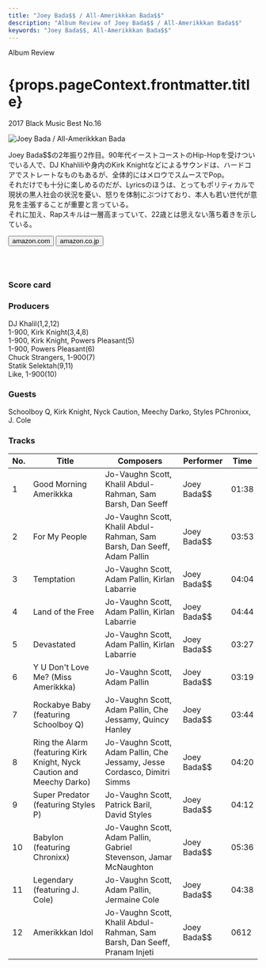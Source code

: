 ```yaml
---
title: "Joey Bada$$ / All-Amerikkkan Bada$$"
description: "Album Review of Joey Bada$$ / All-Amerikkkan Bada$$"
keywords: "Joey Bada$$, All-Amerikkkan Bada$$"
---
```





<p className="largeP">Album Review</p>
<h1 className="h1--no--margin">{props.pageContext.frontmatter.title}</h1>
<p className="largeP">
  <Link to="/best50/2017/">2017 Black Music Best No.16</Link>
</p>

<Row  className="image-card-group">
	<Column colMd={"3"} colLg={"4"} noGutterMdLeft="">
       <ImageCard>

![Joey Bada$$ / All-Amerikkkan Bada$$](../../images/cd/joeybadass2L.jpg)

</ImageCard>
	</Column>
	<Column colMd={"4"} colLg={"8"} noGutterMdLeft="">
	<p>
	Joey Bada$$の2年振り2作目。90年代イーストコーストのHip-Hopを受けついでいる人で、DJ Khahliliや身内のKirk Knightなどによるサウンドは、ハードコアでストレートなものもあるが、全体的にはメロウでスムースでPop。
	<br/>それだけでも十分に楽しめるのだが、Lyricsのほうは、とってもポリティカルで現状の黒人社会の状況を憂い、怒りを体制にぶつけており、本人も若い世代が意見を主張することが重要と言っている。
	<br/>それに加え、Rapスキルは一層高まっていて、22歳とは思えない落ち着きを示している。
	</p>
	<div>
	  <Button className="button-right-mergin"  href="https://amzn.to/2CZLxBW" kind="primary" size="small" renderIcon={ArrowUpRight24}>
      amazon.com
    </Button>
    <Button className="button-right-mergin"  href="https://amzn.to/30g5bSK" kind="secondary" size="small" renderIcon={ArrowUpRight24}>
      amazon.co.jp
    </Button>
	</div>
	<a href="https://geo.music.apple.com/jp/album/all-amerikkkan-bada%24%24/1503615343?mt=1&app=music&ls=1&at=11lcug" style="display:inline-block;overflow:hidden;background:url(https://linkmaker.itunes.apple.com/ja-jp/lockup.svg?releaseDate=2017-04-07&kind=album&bubble=apple_music&style=mono-black) no-repeat;width:180px;height:45px;"></a>
	</Column>
</Row>
<Row >
	<Column colMd={"4"} colLg={"4"} noGutterMdLeft="">
<div>
  <h3>Score card</h3>
	<SliderJS1 value="2" />
  <SliderJS2 value="1" />
	<SliderJS3 value="1" />
  <SliderJS4 value="9" />
</div>
</Column>
<Column colMd={"8"} colLg={"8"} noGutterMdLeft="">
<div>
<h3>Producers</h3>
<p>
	DJ Khalil(1,2,12)
	<br/>1-900, Kirk Knight(3,4,8)
	<br/>1-900, Kirk Knight, Powers Pleasant(5)
	<br/>1-900, Powers Pleasant(6)
	<br/>Chuck Strangers, 1-900(7)
	<br/>Statik Selektah(9,11)
	<br/>Like, 1-900(10)
</p>
<h3>Guests</h3>
<p>
	Schoolboy Q, Kirk Knight, Nyck Caution, Meechy Darko, Styles PChronixx, J. Cole
</p>
</div>
</Column>
</Row>

<h3>Tracks</h3>

| No. | Title                                                                 | Composers                                                                 | Performer   | Time  |
| --- | --------------------------------------------------------------------- | ------------------------------------------------------------------------- | ----------- | ----- |
| 1   | Good Morning Amerikkka                                                | Jo-Vaughn Scott, Khalil Abdul-Rahman, Sam Barsh, Dan Seeff                | Joey Bada$$ | 01:38 |
| 2   | For My People                                                         | Jo-Vaughn Scott, Khalil Abdul-Rahman, Sam Barsh, Dan Seeff, Adam Pallin   | Joey Bada$$ | 03:53 |
| 3   | Temptation                                                            | Jo-Vaughn Scott, Adam Pallin, Kirlan Labarrie                             | Joey Bada$$ | 04:04 |
| 4   | Land of the Free                                                      | Jo-Vaughn Scott, Adam Pallin, Kirlan Labarrie                             | Joey Bada$$ | 04:44 |
| 5   | Devastated                                                            | Jo-Vaughn Scott, Adam Pallin, Kirlan Labarrie                             | Joey Bada$$ | 03:27 |
| 6   | Y U Don't Love Me? (Miss Amerikkka)                                   | Jo-Vaughn Scott, Adam Pallin                                              | Joey Bada$$ | 03:19 |
| 7   | Rockabye Baby (featuring Schoolboy Q)                                 | Jo-Vaughn Scott, Adam Pallin, Che Jessamy, Quincy Hanley                  | Joey Bada$$ | 03:44 |
| 8   | Ring the Alarm (featuring Kirk Knight, Nyck Caution and Meechy Darko) | Jo-Vaughn Scott, Adam Pallin, Che Jessamy, Jesse Cordasco, Dimitri Simms  | Joey Bada$$ | 04:20 |
| 9   | Super Predator (featuring Styles P)                                   | Jo-Vaughn Scott, Patrick Baril, David Styles                              | Joey Bada$$ | 04:12 |
| 10  | Babylon (featuring Chronixx)                                          | Jo-Vaughn Scott, Adam Pallin, Gabriel Stevenson, Jamar McNaughton         | Joey Bada$$ | 05:36 |
| 11  | Legendary (featuring J. Cole)                                         | Jo-Vaughn Scott, Adam Pallin, Jermaine Cole                               | Joey Bada$$ | 04:38 |
| 12  | Amerikkkan Idol                                                       | Jo-Vaughn Scott, Khalil Abdul-Rahman, Sam Barsh, Dan Seeff, Pranam Injeti | Joey Bada$$ | 0612  |
